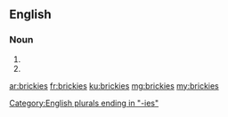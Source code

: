 ==English==

===Noun===
{{head|en}}

# {{plural of|brickie}}
# {{plural of|bricky}}

[[Category:English plurals ending in "-ies"]]

[[ar:brickies]]
[[fr:brickies]]
[[ku:brickies]]
[[mg:brickies]]
[[my:brickies]]